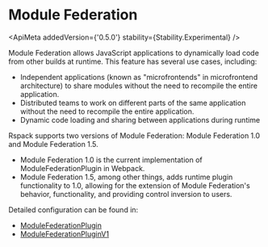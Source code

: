 
# Module Federation

<ApiMeta addedVersion={'0.5.0'} stability={Stability.Experimental} />

Module Federation allows JavaScript applications to dynamically load code from other builds at runtime.
This feature has several use cases, including:
- Independent applications (known as "microfrontends" in microfrontend architecture) to share modules without the need to recompile the entire application.
- Distributed teams to work on different parts of the same application without the need to recompile the entire application.
- Dynamic code loading and sharing between applications during runtime

Rspack supports two versions of Module Federation: Module Federation 1.0 and Module Federation 1.5.

- Module Federation 1.0 is the current implementation of ModuleFederationPlugin in Webpack.
- Module Federation 1.5, among other things, adds runtime plugin functionality to 1.0, allowing for the extension of Module Federation's behavior, functionality, and providing control inversion to users.

Detailed configuration can be found in:

- [ModuleFederationPlugin](/config/plugins.html#containermodulefederationplugin)
- [ModuleFederationPluginV1](/config/plugins.html#containermodulefederationpluginv1)
